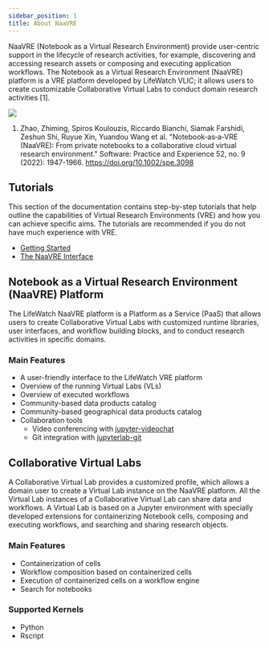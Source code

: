 ```yaml
---
sidebar_position: 1
title: About NaaVRE
---
```



NaaVRE (Notebook as a Virtual Research Environment) provide user-centric support in the lifecycle of research activities, for example, discovering and accessing research assets or composing and executing application workflows. The Notebook as a Virtual Research Environment (NaaVRE) platform is a VRE platform developed by LifeWatch VLIC; it allows users to create customizable Collaborative Virtual Labs to conduct domain research activities [1].

<img src={ConceptualArchitectureImg} max-width="200"/>

1. Zhao, Zhiming, Spiros Koulouzis, Riccardo Bianchi, Siamak Farshidi, Zeshun Shi, Ruyue Xin, Yuandou Wang et al. "Notebook‐as‐a‐VRE (NaaVRE): From private notebooks to a collaborative cloud virtual research environment." Software: Practice and Experience 52, no. 9 (2022): 1947-1966. https://doi.org/10.1002/spe.3098

## Tutorials

This section of the documentation contains step-by-step tutorials that help outline the capabilities of Virtual Research
Environments (VRE) and how you can achieve specific aims. The tutorials are recommended if you do not have much
experience with VRE.

* [Getting Started](/docs/tutorials/)
* [The NaaVRE Interface](/docs/NaaVRE_Interface)


## Notebook as a Virtual Research Environment (NaaVRE) Platform

The LifeWatch NaaVRE platform is a Platform as a Service (PaaS) that allows users to create Collaborative Virtual Labs with customized runtime libraries, user interfaces, and workflow building blocks, and to conduct research activities in specific domains.

### Main Features

* A user-friendly interface to the LifeWatch VRE platform
* Overview of the running Virtual Labs (VLs)
* Overview of executed workflows
* Community-based data products catalog
* Community-based geographical data products catalog
* Collaboration tools
  * Video conferencing with [jupyter-videochat](https://jupyter-videochat.readthedocs.io/en/latest/)
  * Git integration with [jupyterlab-git](https://pypi.org/project/jupyterlab-git/)


## Collaborative Virtual Labs

A Collaborative Virtual Lab provides a customized profile, which allows a domain user to create a Virtual Lab instance on the NaaVRE platform. All the Virtual Lab instances of a Collaborative Virtual Lab can share data and workflows. A Virtual Lab is based on a Jupyter environment with specially developed extensions for containerizing Notebook cells, composing and executing workflows, and searching and sharing research objects.

### Main Features
* Containerization of cells
* Workflow composition based on containerized cells
* Execution of containerized cells on a workflow engine
* Search for notebooks

### Supported Kernels
* Python
* Rscript
